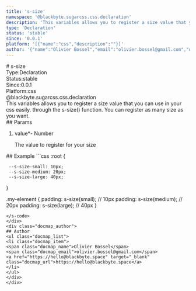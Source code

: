 ```yaml
---
title: 's-size'
namespace: '@blackbyte.sugarcss.css.declaration'
description: 'This variables allows you to register a size value that you can use in your css easily. through the s-size() function. You can register as many size as you want.'
type: 'Declaration'
status: 'stable'
since: '0.0.1'
platform: '[{"name":"css","description":""}]'
author: '{"name":"Olivier Bossel","email":"olivier.bossel@gmail.com","url":"https://hello@blackbyte.space"}'
---
```

<div class="docmap -mdx">
# s-size
<div class="docmap_metas">
<div class="docmap_type"><span class="docmap_type-label">Type:</span><span class="docmap_type-value">Declaration</span></div>
<div class="docmap_status"><span class="docmap_status-label">Status:</span><span class="docmap_status-value -stable">stable</span></div>
<div class="docmap_since"><span class="docmap_since-label">Since:</span><span class="docmap_since-value">0.0.1</span></div>
<div class="docmap_platform"><span class="docmap_platform-label">Platform:</span><span class="docmap_platform-value -css">css</span></div>
</div>
<div class="docmap_namespace">@blackbyte.sugarcss.css.declaration</div>
<div class="docmap_description typo-lead typo-format">
This variables allows you to register a size value that you can use in your css easily.
through the s-size() function.
You can register as many size as you want.
</div>
<div class="docmap_params">
## Params
<ol class="docmap_list">
<li class="docmap_item">
<span class="docmap_name">value<span class="docmap_required">*</span></span><span class="docmap_default">-</span> <span class="docmap_type">Number</span>
<p class="docmap_description">The value to register for your size</p>
</li>
</ol>
</div>
<div class="docmap_examples">
## Example
<s-code language="css" header>
```css
:root {

     --s-size-small: 10px;
     --s-size-medium: 20px;
     --s-size-large: 40px;
}

.my-element {
   padding: s-size(small); // 10px
   padding: s-size(medium); // 20px
   padding: s-size(large); // 40px
}
```
</s-code>
</div>
<div class="docmap_author">
## Author
<ul class="docmap_list">
<li class="docmap_item">
<span class="docmap_name">Olivier Bossel</span>
<span class="docmap_email">olivier.bossel@gmail.com</span>
<a href="https://hello@blackbyte.space" target="_blank" class="docmap_url">https://hello@blackbyte.space</a>
</li>
</ul>
</div>
</div>